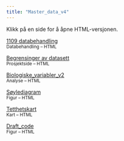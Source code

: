 ```yaml
---
title: "Master_data_v4"
---
```


Klikk på en side for å åpne HTML-versjonen.

:::::::: grid
::: card
[1109 databehandling](1109_data_behandling.html)\
<small>Databehandling – HTML</small>
:::

::: card
[Begrensinger av datasett](Begrensninger_av_datasett.html)\
<small>Prosjektside – HTML</small>
:::

::: card
[Biologiske_variabler_v2](Biologiske_variabler_v2.html)\
<small>Analyse – HTML</small>
:::

::: card
[Søylediagram](Søylediagram.html)\
<small>Figur – HTML</small>
:::

::: card
[Tetthetskart](Tetthetskart.html)\
<small>Kart – HTML</small>
:::

::: card
[Draft_code](Draft_code.html)\
<small>Figur – HTML</small>
:::
::::::::
